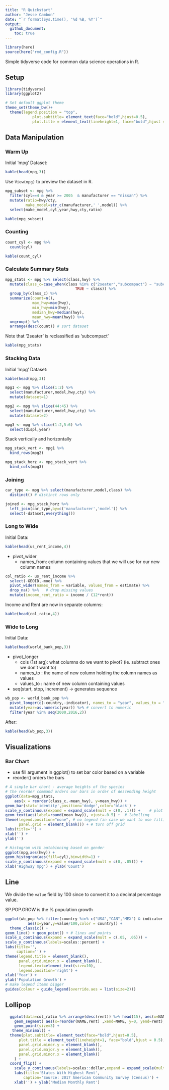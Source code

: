 ```yaml
---
title: "R Quickstart"
author: "Jesse Cambon"
date: "`r format(Sys.time(), '%d %B, %Y')`"
output:
  github_document:
    toc: true
---
```


```r
library(here)
source(here("rmd_config.R"))
```

Simple tidyverse code for common data science operations in R.

## Setup

```r
library(tidyverse)
library(ggplot2)

# Set default ggplot theme
theme_set(theme_bw()+
  theme(legend.position = "top",
            plot.subtitle= element_text(face="bold",hjust=0.5),
            plot.title = element_text(lineheight=1, face="bold",hjust = 0.5)))
```

## Data Manipulation

### Warm Up

Initial 'mpg' Dataset:
```r
kable(head(mpg,3))
```

Use `View(mpg)` to preview the dataset in R. 

```r
mpg_subset <- mpg %>%
  filter(cyl==4 & year >= 2005  & manufacturer == "nissan") %>%
  mutate(ratio=hwy/cty,
         make_model=str_c(manufacturer,' ',model)) %>%
  select(make_model,cyl,year,hwy,cty,ratio)
```

```r
kable(mpg_subset)
```


### Counting
```r
count_cyl <- mpg %>%
  count(cyl)
```

```r
kable(count_cyl)
```

### Calculate Summary Stats
```r
mpg_stats <- mpg %>% select(class,hwy) %>%
  mutate(class_c=case_when(class %in% c("2seater","subcompact") ~ "subcompact",
                               TRUE ~ class)) %>%
  group_by(class_c) %>%
  summarize(count=n(),
            max_hwy=max(hwy),
            min_hwy=min(hwy),
            median_hwy=median(hwy),
            mean_hwy=mean(hwy)) %>%
  ungroup() %>%
  arrange(desc(count)) # sort dataset
```

Note that '2seater' is reclassified as 'subcompact'

```r
kable(mpg_stats)
```

### Stacking Data


Initial 'mpg' Dataset:
```r
kable(head(mpg,3))
```


```r
mpg1 <- mpg %>% slice(1:2) %>% 
  select(manufacturer,model,hwy,cty) %>%
  mutate(dataset=1)

mpg2 <- mpg %>% slice(44:45) %>%
  select(manufacturer,model,hwy,cty) %>%
  mutate(dataset=2)

mpg3 <- mpg %>% slice(1:2,5:6) %>%
  select(displ,year)
```

Stack vertically and horizontally
```r
mpg_stack_vert <- mpg1 %>% 
  bind_rows(mpg2)

mpg_stack_horz <- mpg_stack_vert %>%
  bind_cols(mpg3)
```

### Joining

```r
car_type <- mpg %>% select(manufacturer,model,class) %>%
  distinct() # distinct rows only

joined <- mpg_stack_horz %>%
  left_join(car_type,by=c('manufacturer','model')) %>% 
  select(-dataset,everything())
```

### Long to Wide

Initial Data:
```r
kable(head(us_rent_income,4))
```

* pivot_wider
  * names_from: column containing values that we will use for our new column names
  
```r
col_ratio <- us_rent_income %>%
  select(-GEOID,-moe) %>%
  pivot_wider(names_from = variable, values_from = estimate) %>% 
  drop_na() %>%   # drop missing values
  mutate(income_rent_ratio = income / (12*rent))
```

Income and Rent are now in separate columns:

```r
kable(head(col_ratio,4))
```

### Wide to Long

Initial Data:
```r
kable(head(world_bank_pop,3))
```

* pivot_longer
  * cols (1st arg): what columns do we want to pivot? (ie. subtract ones we don't want to)
  * names_to : the name of new column holding the column names as values
  * values_to : name of new column containing values
* seq(start, stop, increment)  ->  generates sequence

```r
wb_pop <- world_bank_pop %>%
  pivot_longer(c(-country,-indicator), names_to = "year", values_to = "value") %>%
  mutate(year=as.numeric(year)) %>% # convert to numeric
  filter(year %in% seq(2000,2016,2))
```

After:
```r
kable(head(wb_pop,3))
```


## Visualizations

### Bar Chart

* use fill argument in ggplot() to set bar color based on a variable
* reorder() orders the bars
```r
# A simple bar chart - average heights of the species
# the reorder command orders our bars in order of descending height
ggplot(data=mpg_stats,
    aes(x = reorder(class_c,-mean_hwy), y=mean_hwy)) +
geom_bar(stat='identity',position='dodge',color='black') +
scale_y_continuous(expand = expand_scale(mult = c(0, .1))) +    # plot margins
geom_text(aes(label=round(mean_hwy)), vjust=-0.5) +  # labelling
theme(legend.position="none", # no legend (in case we want to use fill)
      panel.grid = element_blank()) + # turn off grid
labs(title='') +
xlab('') +
ylab('')
```


```r
# Histogram with autobinning based on gender
ggplot(mpg,aes(hwy)) +
geom_histogram(aes(fill=cyl),binwidth=1) +
scale_y_continuous(expand = expand_scale(mult = c(0, .05))) +
xlab('Highway mpg') + ylab('Count')
```

## Line

We divide the `value` field by 100 since to convert it to a decimal percentage value.

SP.POP.GROW is the % population growth

```r
ggplot(wb_pop %>% filter(country %in% c("USA","CAN","MEX") & indicator == "SP.POP.GROW"),
          aes(x=year,y=value/100,color = country)) +
  theme_classic() +
geom_line() + geom_point() + # lines and points
scale_x_continuous(expand = expand_scale(mult = c(.05, .05))) +
scale_y_continuous(labels=scales::percent) + 
labs(title='',
     caption='') +
theme(legend.title = element_blank(),
      panel.grid.minor.x = element_blank(),
      legend.text=element_text(size=10),
      legend.position='right') +
xlab('Year') +
ylab('Population Growth') +
# make legend items bigger
guides(colour = guide_legend(override.aes = list(size=2))) 

```

## Lollipop

```r
  ggplot(data=col_ratio %>% arrange(desc(rent)) %>% head(15), aes(x=NAME, y=rent) ) +
    geom_segment( aes(x=reorder(NAME,rent) ,xend=NAME, y=0, yend=rent), color="grey") +
    geom_point(size=3) +
   theme_minimal() +
  theme(plot.subtitle= element_text(face="bold",hjust=0.5),
      plot.title = element_text(lineheight=1, face="bold",hjust = 0.5),
      panel.grid.minor.y = element_blank(),
      panel.grid.major.y = element_blank(),
      panel.grid.minor.x = element_blank()
    ) +
  coord_flip() +
    scale_y_continuous(labels=scales::dollar,expand = expand_scale(mult = c(0, .1))) + 
    labs(title='States With Highest Rent',
        caption='Source: 2017 American Community Survey (Census)') +
    xlab('') + ylab('Median Monthly Rent')
```


